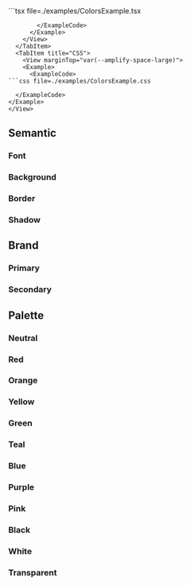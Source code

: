 


<Tabs>
  <TabItem title="Example usage">
    <View marginTop="var(--amplify-space-large)">
      <Example>
        <ColorsExample  />
        <ExampleCode>
```tsx file=./examples/ColorsExample.tsx

```
        </ExampleCode>
      </Example>
    </View>
  </TabItem>
  <TabItem title="CSS">
    <View marginTop="var(--amplify-space-large)">
    <Example>
      <ExampleCode>
```css file=./examples/ColorsExample.css

```
      </ExampleCode>
    </Example>
    </View>
  </TabItem>
</Tabs>

## Semantic

### Font
<TokenList namespace="colors" childNamespace="font" />

### Background
<TokenList namespace="colors" childNamespace="background" />

### Border
<TokenList namespace="colors" childNamespace="border" />

### Shadow
<TokenList namespace="colors" childNamespace="shadow" />


## Brand

### Primary
<TokenList namespace="colors" childNamespace="brand,primary" />

### Secondary
<TokenList namespace="colors" childNamespace="brand,secondary" />


## Palette

### Neutral
<TokenList namespace="colors" childNamespace="neutral" />

### Red
<TokenList namespace="colors" childNamespace="red" />

### Orange
<TokenList namespace="colors" childNamespace="orange" />

### Yellow
<TokenList namespace="colors" childNamespace="yellow" />

### Green
<TokenList namespace="colors" childNamespace="green" />

### Teal
<TokenList namespace="colors" childNamespace="teal" />

### Blue
<TokenList namespace="colors" childNamespace="blue" />

### Purple
<TokenList namespace="colors" childNamespace="purple" />

### Pink
<TokenList namespace="colors" childNamespace="pink" />

### Black
<TokenList namespace="colors" childNamespace="black" />

### White
<TokenList namespace="colors" childNamespace="white" />

### Transparent
<TokenList namespace="colors" childNamespace="transparent" />
